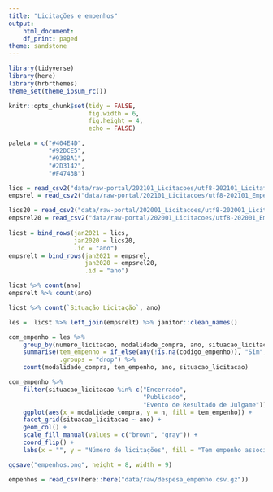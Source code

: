 ```yaml
---
title: "Licitações e empenhos"
output:
    html_document:
    df_print: paged
theme: sandstone
---
```


```r
library(tidyverse)
library(here)
library(hrbrthemes)
theme_set(theme_ipsum_rc())

knitr::opts_chunk$set(tidy = FALSE,
                      fig.width = 6,
                      fig.height = 4,
                      echo = FALSE)

paleta = c("#404E4D",
           "#92DCE5",
           "#938BA1",
           "#2D3142",
           "#F4743B")
```


```r
lics = read_csv2("data/raw-portal/202101_Licitacoes/utf8-202101_Licita‡ֶo.csv")
empsrel = read_csv2("data/raw-portal/202101_Licitacoes/utf8-202101_EmpenhosRelacionados.csv")

lics20 = read_csv2("data/raw-portal/202001_Licitacoes/utf8-202001_Licita‡ֶo.csv")
empsrel20 = read_csv2("data/raw-portal/202001_Licitacoes/utf8-202001_EmpenhosRelacionados.csv")
    
licst = bind_rows(jan2021 = lics, 
                  jan2020 = lics20, 
                  .id = "ano")
empsrelt = bind_rows(jan2021 = empsrel, 
                     jan2020 = empsrel20, 
                     .id = "ano")

licst %>% count(ano)
empsrelt %>% count(ano)

licst %>% count(`Situação Licitação`, ano)
```

```r
les =  licst %>% left_join(empsrelt) %>% janitor::clean_names()

com_empenho = les %>%
    group_by(numero_licitacao, modalidade_compra, ano, situacao_licitacao) %>%
    summarise(tem_empenho = if_else(any(!is.na(codigo_empenho)), "Sim", "Não"),
              .groups = "drop") %>%
    count(modalidade_compra, tem_empenho, ano, situacao_licitacao)

com_empenho %>%
    filter(situacao_licitacao %in% c("Encerrado", 
                                     "Publicado", 
                                     "Evento de Resultado de Julgame")) %>%
    ggplot(aes(x = modalidade_compra, y = n, fill = tem_empenho)) +
    facet_grid(situacao_licitacao ~ ano) +
    geom_col() +
    scale_fill_manual(values = c("brown", "gray")) +
    coord_flip() + 
    labs(x = "", y = "Número de licitações", fill = "Tem empenho associado?")

ggsave("empenhos.png", height = 8, width = 9)
```


```r
empenhos = read_csv(here::here("data/raw/despesa_empenho.csv.gz"))


```